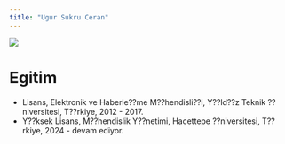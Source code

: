 ```yaml
---
title: "Ugur Sukru Ceran"
---
```


![](images/UGUR.JPG){fig-align="center"}

# Egitim 

-   Lisans, Elektronik ve Haberle??me M??hendisli??i, Y??ld??z Teknik ??niversitesi, T??rkiye, 2012 - 2017.
-   Y??ksek Lisans, M??hendislik Y??netimi, Hacettepe ??niversitesi, T??rkiye, 2024 - devam ediyor.

# 
